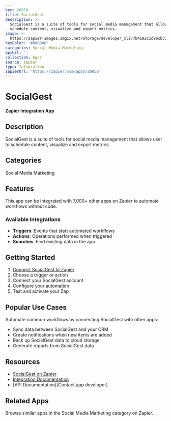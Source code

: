 ```yaml
---
key: 26058
title: SocialGest
description: >-
  SocialGest is a suite of tools for social media management that allows user to
  schedule content, visualize and export metrics.
image: >-
  https://zapier-images.imgix.net/storage/developer_cli/7b4192c1d9bcb32c450b1dae64bad977.png?auto=format%2Ccompress&ixlib=python-3.0.0&q=50
hexColor: '#000000'
categories: Social Media Marketing
apiUrl: ''
collection: Apps
source: zapier
type: Integration
zapierUrl: 'https://zapier.com/apps/26058'
---
```

# SocialGest

**Zapier Integration App**

## Description

SocialGest is a suite of tools for social media management that allows user to schedule content, visualize and export metrics.

## Categories

Social Media Marketing

## Features

This app can be integrated with 7,000+ other apps on Zapier to automate workflows without code.

### Available Integrations

- **Triggers**: Events that start automated workflows
- **Actions**: Operations performed when triggered
- **Searches**: Find existing data in the app

## Getting Started

1. [Connect SocialGest to Zapier](https://zapier.com/apps/26058)
2. Choose a trigger or action
3. Connect your SocialGest account
4. Configure your automation
5. Test and activate your Zap

## Popular Use Cases

Automate common workflows by connecting SocialGest with other apps:

- Sync data between SocialGest and your CRM
- Create notifications when new items are added
- Back up SocialGest data to cloud storage
- Generate reports from SocialGest data

## Resources

- [SocialGest on Zapier](https://zapier.com/apps/26058)
- [Integration Documentation](https://zapier.com/apps/26058/integrations)
- [API Documentation](Contact app developer)

## Related Apps

Browse similar apps in the Social Media Marketing category on Zapier.
